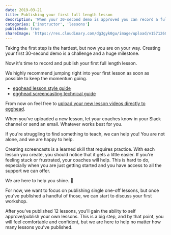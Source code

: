 ```yaml
---
date: 2019-03-21
title: Publishing your first full length lesson
description: 'When your 30-second demo is approved you can record a full-length lesson for publication.'
categories: ['instructor', 'lessons']
published: true
shareImage: 'https://res.cloudinary.com/dg3gyk0gu/image/upload/v1571260698/og-image-assets/share_image_getting_started.png'
---
```



Taking the first step is the hardest, but now you are on your way. Creating your first 30-second demo is a challenge and a huge milestone.

Now it's time to record and publish your first full length lesson.

We highly recommend jumping right into your first lesson as soon as possible to keep the momentum going.

* [egghead lesson style guide](/instructor/style-guide)
* [egghead screencasting technical guide](/instructor/screencasting)

From now on feel free to [upload your new lesson videos directly to egghead](https://egghead.io/lesson_uploads/new).

When you've uploaded a new lesson, let your coaches know in your Slack channel or send an email. Whatever works best for you.

If you're struggling to find something to teach, we can help you! You are not alone, and we are happy to help.

Creating screencasts is a learned skill that requires practice. With each lesson you create, you should notice that it gets a little easier. If you're feeling stuck or frustrated, your coaches will help. This is hard to do, especially when you are just getting started and you have access to all the support we can offer.
 
We are here to help you shine. 🙌

For now, we want to focus on publishing single one-off lessons, but once you've published a handful of those, we can start to discuss your first workshop.

After you've published 12 lessons, you'll gain the ability to self approve/publish your own lessons. This is a big step, and by that point, you will feel comfortable and confident, but we are here to help no matter how many lessons you've published.